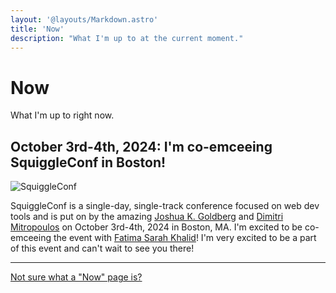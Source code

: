 ```yaml
---
layout: '@layouts/Markdown.astro'
title: 'Now'
description: "What I'm up to at the current moment."
---
```


# Now
What I'm up to right now.

## October 3rd-4th, 2024: I'm co-emceeing SquiggleConf in Boston!

![SquiggleConf](@/assets/squiggleconf2024.png)

SquiggleConf is a single-day, single-track conference focused on web dev tools and is put on by the amazing [Joshua K.
Goldberg](https://www.joshuakgoldberg.com) and [Dimitri Mitropoulos](https://github.com/dimitropoulos) on October
3rd-4th, 2024 in Boston, MA. I'm excited to be co-emceeing the event with [Fatima Sarah
Khalid](https://x.com/sugaroverflow)! I'm very excited to be a part of this event and can't wait to see you there!

---

[Not sure what a "Now" page is?](https://nownownow.com/about)


